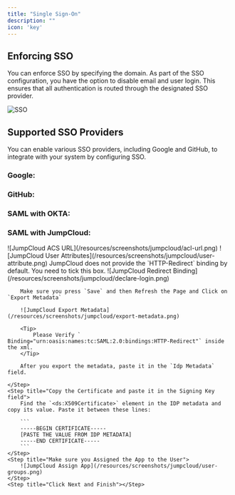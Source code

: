 ```yaml
---
title: "Single Sign-On"
description: ""
icon: 'key'
---
```



<Snippet file="enterprise-feature.mdx" />

## Enforcing SSO

You can enforce SSO by specifying the domain. As part of the SSO configuration, you have the option to disable email and user login. This ensures that all authentication is routed through the designated SSO provider.


![SSO](/resources/screenshots/sso.png)


## Supported SSO Providers

You can enable various SSO providers, including Google and GitHub, to integrate with your system by configuring SSO.

### Google:

<Steps>
    <Step title="Go to the Developer Console"></Step>
    <Step title="Create an OAuth2 App"></Step>
    <Step title="Copy the Redirect URL from the Configure Screen into the Google App"></Step>
    <Step title="Fill in the Client ID & Client Secret in Activepieces"></Step>
    <Step title="Click Finish"></Step>
</Steps>

### GitHub:

<Steps>
    <Step title="Go to the GitHub Developer Settings"></Step>
    <Step title="Create a new OAuth App"></Step>
    <Step title="Fill in the App details and click Register a new application"></Step>
    <Step title="Use the following Redirect URL from the Configure Screen"></Step>
    <Step title="Fill in the Homepage URL with the URL of your application"></Step>
    <Step title="Click Register application"></Step>
    <Step title="Copy the Client ID and Client Secret and fill them in Activepieces"></Step>
    <Step title="Click Finish"></Step>
</Steps>

### SAML with OKTA:

<Steps>
    <Step title="Go to the Okta Admin Portal and create a new app"></Step>
    <Step title="Select SAML 2.0 as the Sign-on method"></Step>
    <Step title="Fill in the App details and click Next"></Step>
    <Step title="Use the following Single Sign-On URL from the Configure Screen"></Step>
    <Step title="Fill in Audience URI (SP Entity ID) with 'Activepieces'"></Step>
    <Step title="Add the following attributes (firstName, lastName, email)"></Step>
    <Step title="Click Next and Finish"></Step>
    <Step title="Go to the Sign On tab and click on View Setup Instructions"></Step>
    <Step title="Copy the Identity Provider metadata and paste it in the Idp Metadata field"></Step>
    <Step title="Copy the Signing Certificate and paste it in the Signing Key field"></Step>
    <Step title="Click Save"></Step>
</Steps>

### SAML with JumpCloud:

<Steps>
    <Step title="Go to the JumpCloud Admin Portal and create a new app"></Step>
    <Step title="Create SAML App"></Step>
    <Step title="Copy the ACS URL from Activepieces and paste it in the ACS urls">
        ![JumpCloud ACS URL](/resources/screenshots/jumpcloud/acl-url.png)
    </Step>
    <Step title="Fill in Audience URI (SP Entity ID) with 'Activepieces'"></Step>
    <Step title="Add the following attributes (firstName, lastName, email)">
        ![JumpCloud User Attributes](/resources/screenshots/jumpcloud/user-attribute.png)
    </Step>
    <Step title="Include the HTTP-Redirect binding and export the metadata">
        JumpCloud does not provide the `HTTP-Redirect` binding by default. You need to tick this box.
        ![JumpCloud Redirect Binding](/resources/screenshots/jumpcloud/declare-login.png)

        Make sure you press `Save` and then Refresh the Page and Click on `Export Metadata`

        ![JumpCloud Export Metadata](/resources/screenshots/jumpcloud/export-metadata.png)

        <Tip>
            Please Verify ` Binding="urn:oasis:names:tc:SAML:2.0:bindings:HTTP-Redirect"` inside the xml.
        </Tip>

        After you export the metadata, paste it in the `Idp Metadata` field.

    </Step>
    <Step title="Copy the Certificate and paste it in the Signing Key field">
        Find the `<ds:X509Certificate>` element in the IDP metadata and copy its value. Paste it between these lines:

        ```
        -----BEGIN CERTIFICATE-----
        [PASTE THE VALUE FROM IDP METADATA]
        -----END CERTIFICATE-----
        ```
    </Step>
    <Step title="Make sure you Assigned the App to the User">
        ![JumpCloud Assign App](/resources/screenshots/jumpcloud/user-groups.png)
    </Step>
    <Step title="Click Next and Finish"></Step>
</Steps>
